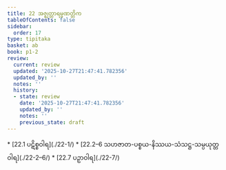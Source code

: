 ```yaml
---
title: 22 အဇ္ဈတ္တာရမ္မဏတ္တိက
tableOfContents: false
sidebar:
  order: 17
type: tipitaka
basket: ab
book: p1-2
review:
  current: review
  updated: '2025-10-27T21:47:41.782356'
  updated_by: ''
  notes: ''
  history:
  - state: review
    date: '2025-10-27T21:47:41.782356'
    updated_by: ''
    notes: ''
    previous_state: draft
---
```



<ReviewStatus review={frontmatter.review} showDetails={true} />

<HypothesisAnnotation frontmatter={frontmatter} />

<DynamicBreadcrumb />



<TableOfContents book="p1-2" section="22">
* [22.1 ပဋိစ္စဝါရ](./22-1/)
* [22.2–6 သဟဇာတ-ပစ္စယ-နိဿယ-သံသဋ္ဌ-သမ္ပယုတ္တဝါရ](./22-2–6/)
* [22.7 ပဉှာဝါရ](./22-7/)
</TableOfContents>